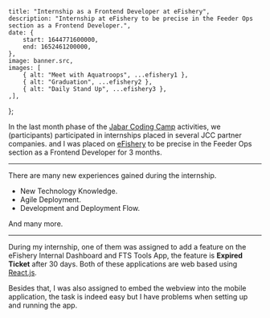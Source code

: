 
    title: "Internship as a Frontend Developer at eFishery",
    description: "Internship at eFishery to be precise in the Feeder Ops section as a Frontend Developer.",
    date: {
        start: 1644771600000,
        end: 1652461200000,
    },
    image: banner.src,
    images: [
        { alt: "Meet with Aquatroops", ...efishery1 },
        { alt: "Graduation", ...efishery2 },
        { alt: "Daily Stand Up", ...efishery3 },
    ,],
};

In the last month phase of the [Jabar Coding Camp](https://www.jabarcodingcamp.id) activities, we (participants) participated in internships placed in several JCC partner companies. and I was placed on [eFishery](https://www.efishery.com) to be precise in the Feeder Ops section as a Frontend Developer for 3 months.

---

There are many new experiences gained during the internship.

- New Technology Knowledge.
- Agile Deployment.
- Development and Deployment Flow.

And many more.

---

During my internship, one of them was assigned to add a feature on the eFishery Internal Dashboard and FTS Tools App, the feature is **Expired Ticket** after 30 days. Both of these applications are web based using [React.js](https://reactjs.org/).

Besides that, I was also assigned to embed the webview into the mobile application, the task is indeed easy but I have problems when setting up and running the app.
